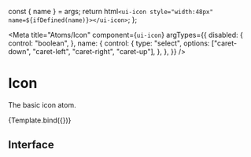 
  const { name } = args;
  return html`<ui-icon style="width:48px" name=${ifDefined(name)}></ui-icon>`;
};

<Meta
  title="Atoms/Icon"
  component={`ui-icon`}
  argTypes={{
    disabled: {
      control: "boolean",
    },
    name: {
      control: {
        type: "select",
        options: ["caret-down", "caret-left", "caret-right", "caret-up"],
      },
    },
  }}
/>

# Icon

The basic icon atom.

<Canvas>
  <Story
    name="Icon"
    args={{
      name: "caret-right",
    }}
  >
    {Template.bind({})}
  </Story>
</Canvas>

## Interface

<ArgsTable />
